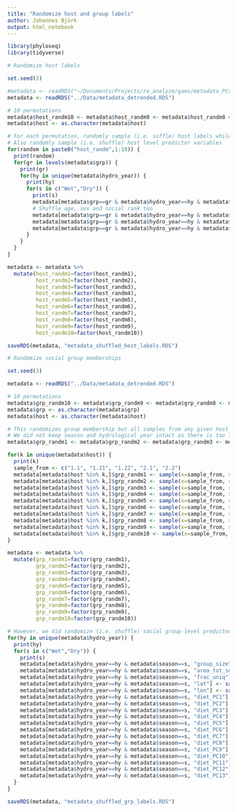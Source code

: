 ```yaml
---
title: "Randomize host and group labels"
author: Johannes Björk
output: html_notebook
---
```


```r
library(phyloseq)
library(tidyverse)
```

```r
# Randomize host labels

set.seed(3)

#metadata <- readRDS("~/Documents/Projects/re_analyze/gams/metadata_PCs_div.RDS")
metadata <- readRDS("../Data/metadata_detrended.RDS")

# 10 permutations
metadata$host_randm10 <- metadata$host_randm9 <- metadata$host_randm8 <- metadata$host_randm7 <- metadata$host_randm6 <- metadata$host_randm5 <- metadata$host_randm4 <- metadata$host_randm3 <- metadata$host_randm2 <- metadata$host_randm1 <- NA
metadata$host <- as.character(metadata$host)

# For each permutation, randomly sample (i.e. suffle) host labels while keeping social group, season and hydrological year intact
# Also randomly sample (i.e. shuffle) host level predictor variables
for(random in paste0("host_randm",1:10)) {
  print(random)
  for(gr in levels(metadata$grp)) {
    print(gr)
    for(hy in unique(metadata$hydro_year)) {
      print(hy)
      for(s in c("Wet","Dry")) {
        print(s)
        metadata[metadata$grp==gr & metadata$hydro_year==hy & metadata$season==s, random] <- sample(metadata[metadata$grp==gr & metadata$hydro_year==hy & metadata$season==s, "host"]) 
        # Shuffle age, sex and social rank too
        metadata[metadata$grp==gr & metadata$hydro_year==hy & metadata$season==s, "age"] <- sample(metadata[metadata$grp==gr & metadata$hydro_year==hy & metadata$season==s, "age"])
        metadata[metadata$grp==gr & metadata$hydro_year==hy & metadata$season==s, "sex"] <- sample(metadata[metadata$grp==gr & metadata$hydro_year==hy & metadata$season==s, "sex"])
        metadata[metadata$grp==gr & metadata$hydro_year==hy & metadata$season==s, "proportional_rank"] <- sample(metadata[metadata$grp==gr & metadata$hydro_year==hy & metadata$season==s, "proportional_rank"])
      }
    }
  }
}

metadata <- metadata %>% 
  mutate(host_randm1=factor(host_randm1),
         host_randm2=factor(host_randm2),
         host_randm3=factor(host_randm3),
         host_randm4=factor(host_randm4),
         host_randm5=factor(host_randm5),
         host_randm6=factor(host_randm6),
         host_randm7=factor(host_randm7),
         host_randm8=factor(host_randm8),
         host_randm9=factor(host_randm9),
         host_randm10=factor(host_randm10))

saveRDS(metadata, "metadata_shuffled_host_labels.RDS")
```


```r
# Randomize social group memberships 

set.seed(3)

metadata <- readRDS("../Data/metadata_detrended.RDS")

# 10 permutations
metadata$grp_randm10 <- metadata$grp_randm9 <- metadata$grp_randm8 <- metadata$grp_randm7 <- metadata$grp_randm6 <- metadata$grp_randm5 <- metadata$grp_randm4 <- metadata$grp_randm3 <- metadata$grp_randm2 <- metadata$grp_randm1 <- NA
metadata$grp <- as.character(metadata$grp)
metadata$host <- as.character(metadata$host)

# This randomizes group membership but all samples from any given host gets the same group assignment
# We did not keep season and hydrological year intact as there is too litle variation among social groups within the same season and year
metadata$grp_randm1 <- metadata$grp_randm2 <- metadata$grp_randm3 <- metadata$grp_randm4 <- metadata$grp_randm5 <- metadata$grp_randm6 <- metadata$grp_randm7 <- metadata$grp_randm8 <- metadata$grp_randm9 <- metadata$grp_randm10 <- NA

for(k in unique(metadata$host)) {
  print(k)
  sample_from <- c("1.1", "1.21", "1.22", "2.1", "2.2")
  metadata[metadata$host %in% k,]$grp_randm1 <- sample(x=sample_from, size=1, replace=T)
  metadata[metadata$host %in% k,]$grp_randm2 <- sample(x=sample_from, size=1, replace=T)
  metadata[metadata$host %in% k,]$grp_randm3 <- sample(x=sample_from, size=1, replace=T)
  metadata[metadata$host %in% k,]$grp_randm4 <- sample(x=sample_from, size=1, replace=T)
  metadata[metadata$host %in% k,]$grp_randm5 <- sample(x=sample_from, size=1, replace=T)
  metadata[metadata$host %in% k,]$grp_randm6 <- sample(x=sample_from, size=1, replace=T)
  metadata[metadata$host %in% k,]$grp_randm7 <- sample(x=sample_from, size=1, replace=T)
  metadata[metadata$host %in% k,]$grp_randm8 <- sample(x=sample_from, size=1, replace=T)
  metadata[metadata$host %in% k,]$grp_randm9 <- sample(x=sample_from, size=1, replace=T)
  metadata[metadata$host %in% k,]$grp_randm10 <- sample(x=sample_from, size=1, replace=T)
}

metadata <- metadata %>% 
  mutate(grp_randm1=factor(grp_randm1),
         grp_randm2=factor(grp_randm2),
         grp_randm3=factor(grp_randm3),
         grp_randm4=factor(grp_randm4),
         grp_randm5=factor(grp_randm5),
         grp_randm6=factor(grp_randm6),
         grp_randm7=factor(grp_randm7),
         grp_randm8=factor(grp_randm8),
         grp_randm9=factor(grp_randm9),
         grp_randm10=factor(grp_randm10))

# However, we did randomize (i.e. shuffle) social group-level predictors within seasons and years
for(hy in unique(metadata$hydro_year)) {
  print(hy)
  for(s in c("Wet","Dry")) {
    print(s)
    metadata[metadata$hydro_year==hy & metadata$season==s, "group_size"] <- sample(metadata[metadata$hydro_year==hy & metadata$season==s, "group_size"])
    metadata[metadata$hydro_year==hy & metadata$season==s, "area_tot_sqkm"] <- sample(metadata[metadata$hydro_year==hy & metadata$season==s, "area_tot_sqkm"])
    metadata[metadata$hydro_year==hy & metadata$season==s, "frac_uniq"] <- sample(metadata[metadata$hydro_year==hy & metadata$season==s, "frac_uniq"])
    metadata[metadata$hydro_year==hy & metadata$season==s, "lat"] <- sample(metadata[metadata$hydro_year==hy & metadata$season==s, "lat"])
    metadata[metadata$hydro_year==hy & metadata$season==s, "lon"] <- sample(metadata[metadata$hydro_year==hy & metadata$season==s, "lon"])
    metadata[metadata$hydro_year==hy & metadata$season==s, "diet_PC1"] <- sample(metadata[metadata$hydro_year==hy & metadata$season==s, "diet_PC1"])
    metadata[metadata$hydro_year==hy & metadata$season==s, "diet_PC2"] <- sample(metadata[metadata$hydro_year==hy & metadata$season==s, "diet_PC2"])
    metadata[metadata$hydro_year==hy & metadata$season==s, "diet_PC3"] <- sample(metadata[metadata$hydro_year==hy & metadata$season==s, "diet_PC3"])
    metadata[metadata$hydro_year==hy & metadata$season==s, "diet_PC4"] <- sample(metadata[metadata$hydro_year==hy & metadata$season==s, "diet_PC4"])
    metadata[metadata$hydro_year==hy & metadata$season==s, "diet_PC5"] <- sample(metadata[metadata$hydro_year==hy & metadata$season==s, "diet_PC5"])
    metadata[metadata$hydro_year==hy & metadata$season==s, "diet_PC6"] <- sample(metadata[metadata$hydro_year==hy & metadata$season==s, "diet_PC6"])
    metadata[metadata$hydro_year==hy & metadata$season==s, "diet_PC7"] <- sample(metadata[metadata$hydro_year==hy & metadata$season==s, "diet_PC7"])
    metadata[metadata$hydro_year==hy & metadata$season==s, "diet_PC8"] <- sample(metadata[metadata$hydro_year==hy & metadata$season==s, "diet_PC8"])
    metadata[metadata$hydro_year==hy & metadata$season==s, "diet_PC9"] <- sample(metadata[metadata$hydro_year==hy & metadata$season==s, "diet_PC9"])
    metadata[metadata$hydro_year==hy & metadata$season==s, "diet_PC10"] <- sample(metadata[metadata$hydro_year==hy & metadata$season==s, "diet_PC10"])
    metadata[metadata$hydro_year==hy & metadata$season==s, "diet_PC11"] <- sample(metadata[metadata$hydro_year==hy & metadata$season==s, "diet_PC11"])
    metadata[metadata$hydro_year==hy & metadata$season==s, "diet_PC12"] <- sample(metadata[metadata$hydro_year==hy & metadata$season==s, "diet_PC12"])
    metadata[metadata$hydro_year==hy & metadata$season==s, "diet_PC13"] <- sample(metadata[metadata$hydro_year==hy & metadata$season==s, "diet_PC13"])
  }
}

saveRDS(metadata, "metadata_shuffled_grp_labels.RDS")
```